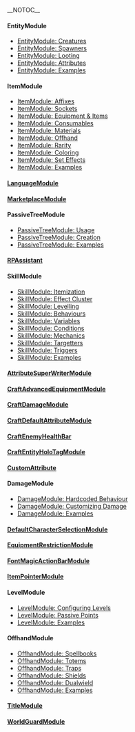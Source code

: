 __NOTOC__

==== EntityModule ====  
* [[EntityModule: Creatures]] 
* [[EntityModule: Spawners]] 
* [[EntityModule: Looting]] 
* [[EntityModule: Attributes]]
* [[EntityModule: Examples]]
==== ItemModule  ====  
* [[ItemModule: Affixes]]   
* [[ItemModule: Sockets]]  
* [[ItemModule: Equipment & Items]]  
* [[ItemModule: Consumables]]  
* [[ItemModule: Materials]]  
* [[ItemModule: Offhand]]  
* [[ItemModule: Rarity]]
* [[ItemModule: Coloring]]
* [[ItemModule: Set Effects]]
* [[ItemModule: Examples]]
==== [[LanguageModule]]  ====
==== [[MarketplaceModule]]  ====
==== PassiveTreeModule  ====
* [[PassiveTreeModule: Usage]] 
* [[PassiveTreeModule: Creation]] 
* [[PassiveTreeModule: Examples]]
==== [[RPAssistant]]  ====
==== SkillModule  ====
* [[SkillModule: Itemization]] 
* [[SkillModule: Effect Cluster]] 
* [[SkillModule: Levelling]] 
* [[SkillModule: Behaviours]] 
* [[SkillModule: Variables]] 
* [[SkillModule: Conditions]] 
* [[SkillModule: Mechanics]] 
* [[SkillModule: Targetters]] 
* [[SkillModule: Triggers]] 
* [[SkillModule: Examples]]
==== [[AttributeSuperWriterModule]]  ====
==== [[CraftAdvancedEquipmentModule]]  ====
==== [[CraftDamageModule]]  ====
==== [[CraftDefaultAttributeModule]]  ====
==== [[CraftEnemyHealthBar]]  ====
==== [[CraftEntityHoloTagModule]]  ====
==== [[CustomAttribute]]  ====
==== DamageModule  ====
* [[DamageModule: Hardcoded Behaviour]] 
* [[DamageModule: Customizing Damage]] 
* [[DamageModule: Examples]]
==== [[DefaultCharacterSelectionModule]]  ====
==== [[EquipmentRestrictionModule]]  ====
==== [[FontMagicActionBarModule]]  ====
==== [[ItemPointerModule]]  ====
==== LevelModule  ====
* [[LevelModule: Configuring Levels]] 
* [[LevelModule: Passive Points]] 
* [[LevelModule: Examples]]
==== OffhandModule  ====
* [[OffhandModule: Spellbooks]] 
* [[OffhandModule: Totems]] 
* [[OffhandModule: Traps]] 
* [[OffhandModule: Shields]] 
* [[OffhandModule: Dualwield]] 
* [[OffhandModule: Examples]]
==== [[TitleModule]]  ====
==== [[WorldGuardModule]]  ====

